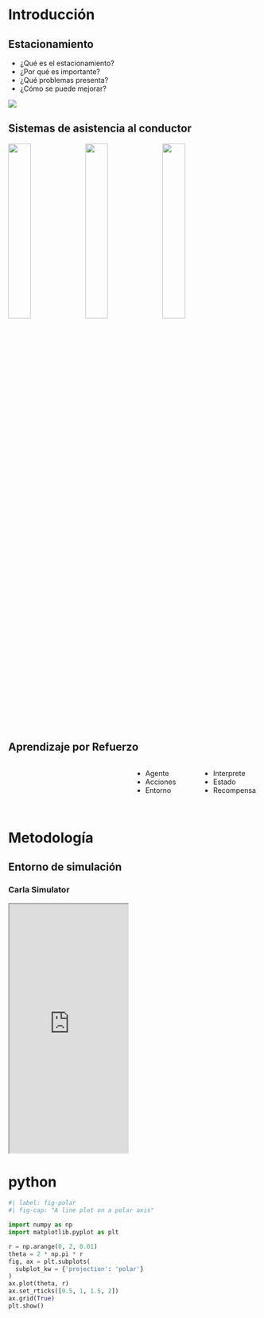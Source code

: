 [//]: # (# Avances de tesis.)

# Introducción

## Estacionamiento

- ¿Qué es el estacionamiento?
- ¿Por qué es importante?
- ¿Qué problemas presenta?
- ¿Cómo se puede mejorar?

![](/img/estfull.png)

[//]: # (acto de dejar un vehículo en reposo durante un período de tiempo determinado.)

[//]: # (permite a los conductores dejen sus vehículos de forma segura mientras realizan otras actividades)

[//]: # (en lugares concurridos, se torna complicado encontrar un lugar o lograr dirigir el vehículo para estacionar)

[//]: # (con la ayuda de tecnologías como visión computacional y aprendizaje automático se han desarrollado soluciones de asistencia al conductor que facilitan esta tarea)

## Sistemas de asistencia al conductor

<img src="/img/asistencia1.jpg" alt="" width="30%"/>
<img src="/img/reversa.jpeg" alt="" width="30%"/>
<img src="/img/reversa2.jpg" alt="" width="30%"/>

[//]: # (Los sistemas de asistencia al conductor son programas informáticos que proporcionan al conductor información sobre el entorno del vehículo)

[//]: # (Los hay tan avanzados que pueden estacionar el vehículo de forma autónoma y otros mas simples que 
solo proporcionan información sobre la distancia a objetos cercanos)

[//]: # (Una solución eficaz que pude contribuir a la mejora de estos sistemas es la inteligencia artificial
si una red neuronal aprendiera a estacionar un vehículo en un ambiente controlado, con este conocimiento
podría retornar información de utilidad para cumplir la tarea de estacionamiento)

## Aprendizaje por Refuerzo

:::: {.columns}

::: {.column width="50%"}
<img class="my-rl-diagram" src="/img/RL.svg" alt="" />
:::

::: {.column width="25%"}

- Agente  <img class="my-rl-list" src="/img/tesla.png" alt="" />
- Acciones <img class="my-rl-list" src="/img/actions.png" alt="" />
- Entorno <img class="my-rl-list" src="/img/park.png" alt="" />


:::

::: {.column width="25%"}

- Interprete <img class="my-rl-list" src="/img/cam.jpg" alt="" />
- Estado <img class="my-rl-list" src="/img/ubi.png" alt="" />
- Recompensa
<img class="my-rl-list-s" src="/img/sum.png" alt=""/> 
<img class="my-rl-list-s" src="/img/bien.png" alt=""/>
<img class="my-rl-list-s" src="/img/mas.png" alt=""/> 
<img class="my-rl-list-s" src="/img/mal.png" alt=""/>

:::
::::


[//]: # (dentro de la inteligencia artificial, Un buen candidato para esta situación 
son los algoritmos de aprendizaje por refuerzo)

[//]: # (estos algoritmos se basan en la interacción de un agente con un entorno)

[//]: # (el agente realiza acciones en un entorno y un interprete analiza como cambia el estado del entorno
el interprete le da una recompensa al agente dependiendo de la acción realizada
el agente aprende a realizar acciones que maximicen la recompensa)

[//]: # (en el caso de estacionamiento, el agente sería el vehículo,
las acciones serían las maniobras que puede realizar el vehículo, acelear, frenar, girar
el entorno sería el estacionamiento, 
el interprete sería un sistema que analize los datos de los sensores del veiculo, como la camara.
el estado podria ser la pose del vehículo,con respecto al estacionamiento
la recompensa podría ser una función que premie al vehículo por realizar una maniobra correcta y penalize por realizar una incorrecta)

[//]: # (que haria falta para implementar un algoitmo asi?
pues el agente, las acciones y el entorno nos lo puede proever un simulador
y el interprete, el estado y la recompensa lo podemos estimar con analisis de visión computacional)

# Metodología

## Entorno de simulación
### Carla Simulator 

:::: {.columns}

::: {.column width="50%"}
<iframe src="https://www.youtube.com/embed/q4V9GYjA1pE" width="100%" height="500"></iframe>
:::

::: {.column width="50%"}

<img class="my-list-s" src="/img/intel.png" alt=""/>
<img class="my-list-s" src="/img/tri.png" alt=""/>
<img class="my-list-s" src="/img/compvisioncenter.png" alt=""/>
<img class="my-list-s" src="/img/UnrealEngine.svg" alt=""/>
:::

::::



[//]: # (para simular el entorno de estacionamiento se utilizará el simulador Carla car learning to act por sus siglas en ingles)

[//]: # (Carla es un simulador de código abierto para la investigación de la conducción autónoma
incluye mapas de entornos urbanos con ciudades, carreteras , estacionamientos
asi como diversos actores como vehículos, peatones, semáforos o sensores
que proveen interfaces para manipular su comportamiento a conveniencia)


# python
```python
#| label: fig-polar
#| fig-cap: "A line plot on a polar axis"

import numpy as np
import matplotlib.pyplot as plt

r = np.arange(0, 2, 0.01)
theta = 2 * np.pi * r
fig, ax = plt.subplots(
  subplot_kw = {'projection': 'polar'} 
)
ax.plot(theta, r)
ax.set_rticks([0.5, 1, 1.5, 2])
ax.grid(True)
plt.show()
```

